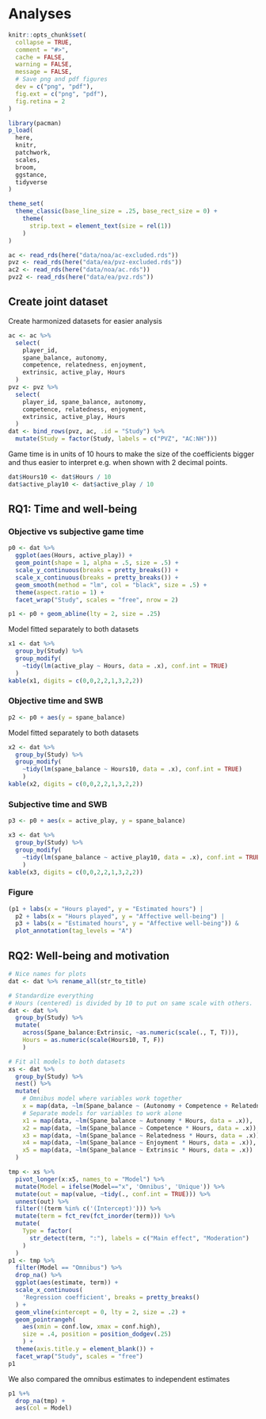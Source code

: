 # Analyses

```r
knitr::opts_chunk$set(
  collapse = TRUE,
  comment = "#>",
  cache = FALSE,
  warning = FALSE,
  message = FALSE,
  # Save png and pdf figures
  dev = c("png", "pdf"),
  fig.ext = c("png", "pdf"),
  fig.retina = 2
)
```

```r
library(pacman)
p_load(
  here,
  knitr,
  patchwork,
  scales,
  broom,
  ggstance,
  tidyverse
)
```

```r
theme_set(
  theme_classic(base_line_size = .25, base_rect_size = 0) +
    theme(
      strip.text = element_text(size = rel(1))
    )
)
```

```r
ac <- read_rds(here("data/noa/ac-excluded.rds"))
pvz <- read_rds(here("data/ea/pvz-excluded.rds"))
ac2 <- read_rds(here("data/noa/ac.rds"))
pvz2 <- read_rds(here("data/ea/pvz.rds"))
```

## Create joint dataset

Create harmonized datasets for easier analysis

```r
ac <- ac %>% 
  select(
    player_id,
    spane_balance, autonomy, 
    competence, relatedness, enjoyment, 
    extrinsic, active_play, Hours
  )
pvz <- pvz %>% 
  select(
    player_id, spane_balance, autonomy, 
    competence, relatedness, enjoyment, 
    extrinsic, active_play, Hours
  )
dat <- bind_rows(pvz, ac, .id = "Study") %>% 
  mutate(Study = factor(Study, labels = c("PVZ", "AC:NH")))
```

Game time is in units of 10 hours to make the size of the coefficients bigger and thus easier to interpret e.g. when shown with 2 decimal points.

```r
dat$Hours10 <- dat$Hours / 10
dat$active_play10 <- dat$active_play / 10
```

## RQ1: Time and well-being

### Objective vs subjective game time

```r
p0 <- dat %>% 
  ggplot(aes(Hours, active_play)) +
  geom_point(shape = 1, alpha = .5, size = .5) +
  scale_y_continuous(breaks = pretty_breaks()) +
  scale_x_continuous(breaks = pretty_breaks()) +
  geom_smooth(method = "lm", col = "black", size = .5) +
  theme(aspect.ratio = 1) +
  facet_wrap("Study", scales = "free", nrow = 2)
```

```r
p1 <- p0 + geom_abline(lty = 2, size = .25)
```

Model fitted separately to both datasets

```r
x1 <- dat %>% 
  group_by(Study) %>%
  group_modify(
    ~tidy(lm(active_play ~ Hours, data = .x), conf.int = TRUE)
  )
kable(x1, digits = c(0,0,2,2,1,3,2,2))
```

### Objective time and SWB

```r
p2 <- p0 + aes(y = spane_balance)
```

Model fitted separately to both datasets

```r
x2 <- dat %>% 
  group_by(Study) %>%
  group_modify(
    ~tidy(lm(spane_balance ~ Hours10, data = .x), conf.int = TRUE)
    )
kable(x2, digits = c(0,0,2,2,1,3,2,2))
```

### Subjective time and SWB

```r
p3 <- p0 + aes(x = active_play, y = spane_balance)
```

```r
x3 <- dat %>% 
  group_by(Study) %>% 
  group_modify(
    ~tidy(lm(spane_balance ~ active_play10, data = .x), conf.int = TRUE)
    ) 
kable(x3, digits = c(0,0,2,2,1,3,2,2))
```

### Figure

```r
(p1 + labs(x = "Hours played", y = "Estimated hours") | 
  p2 + labs(x = "Hours played", y = "Affective well-being") | 
  p3 + labs(x = "Estimated hours", y = "Affective well-being")) &
  plot_annotation(tag_levels = "A")
```

## RQ2: Well-being and motivation

```r
# Nice names for plots
dat <- dat %>% rename_all(str_to_title)

# Standardize everything
# Hours (centered) is divided by 10 to put on same scale with others.
dat <- dat %>%
  group_by(Study) %>% 
  mutate(
    across(Spane_balance:Extrinsic, ~as.numeric(scale(., T, T))),
    Hours = as.numeric(scale(Hours10, T, F))
    )

# Fit all models to both datasets
xs <- dat %>% 
  group_by(Study) %>% 
  nest() %>% 
  mutate(
    # Omnibus model where variables work together
    x = map(data, ~lm(Spane_balance ~ (Autonomy + Competence + Relatedness + Enjoyment + Extrinsic) * Hours, data = .x)),
    # Separate models for variables to work alone
    x1 = map(data, ~lm(Spane_balance ~ Autonomy * Hours, data = .x)),
    x2 = map(data, ~lm(Spane_balance ~ Competence * Hours, data = .x)),
    x3 = map(data, ~lm(Spane_balance ~ Relatedness * Hours, data = .x)),
    x4 = map(data, ~lm(Spane_balance ~ Enjoyment * Hours, data = .x)),
    x5 = map(data, ~lm(Spane_balance ~ Extrinsic * Hours, data = .x))
  )
```

```r
tmp <- xs %>% 
  pivot_longer(x:x5, names_to = "Model") %>% 
  mutate(Model = ifelse(Model=="x", 'Omnibus', 'Unique')) %>% 
  mutate(out = map(value, ~tidy(., conf.int = TRUE))) %>% 
  unnest(out) %>% 
  filter(!(term %in% c('(Intercept)'))) %>%
  mutate(term = fct_rev(fct_inorder(term))) %>% 
  mutate(
    Type = factor(
      str_detect(term, ":"), labels = c("Main effect", "Moderation")
    )
  ) 
p1 <- tmp %>% 
  filter(Model == "Omnibus") %>% 
  drop_na() %>% 
  ggplot(aes(estimate, term)) +
  scale_x_continuous(
    'Regression coefficient', breaks = pretty_breaks()
  ) +
  geom_vline(xintercept = 0, lty = 2, size = .2) +
  geom_pointrangeh(
    aes(xmin = conf.low, xmax = conf.high), 
    size = .4, position = position_dodgev(.25)
    ) +
  theme(axis.title.y = element_blank()) +
  facet_wrap("Study", scales = "free")
p1
```

We also compared the omnibus estimates to independent estimates

```r
p1 %+%
  drop_na(tmp) +
  aes(col = Model)
```
